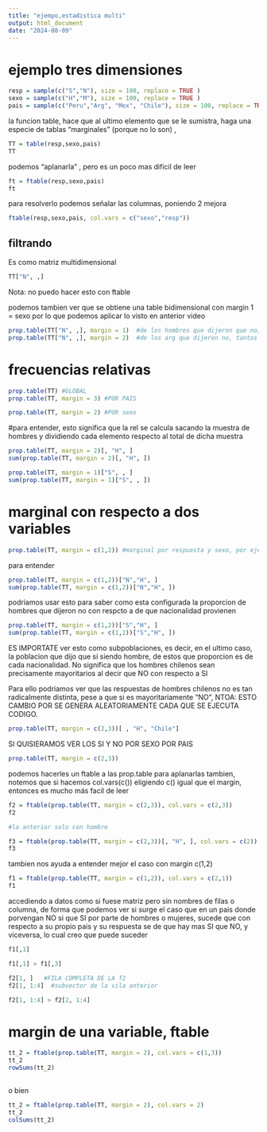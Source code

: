 ```yaml
---
title: "ejempo,estadistica multi"
output: html_document
date: "2024-08-09"
---
```


# ejemplo tres dimensiones


```r
resp = sample(c("S","N"), size = 100, replace = TRUE )
sexo = sample(c("H","M"), size = 100, replace = TRUE )
pais = sample(c("Peru","Arg", "Mex", "Chile"), size = 100, replace = TRUE )
```

la funcion table, hace que al ultimo elemento que se le sumistra, haga una especie de tablas "marginales" (porque no lo son) , 

```r
TT = table(resp,sexo,pais)
TT
```
podemos "aplanarla" , pero es un poco mas dificil de leer

```r
ft = ftable(resp,sexo,pais)
ft
```

para resolverlo podemos señalar las columnas, poniendo 2 mejora

```r
ftable(resp,sexo,pais, col.vars = c("sexo","resp"))
```

## filtrando
Es como matriz multidimensional

```r
TT["N", ,]
```
Nota: no puedo hacer esto con ftable

podemos tambien ver que se obtiene una table bidimensional con margin 1 = sexo por lo que podemos aplicar lo visto en anterior video

```r
prop.table(TT["N", ,], margin = 1)  #de los hombres que dijeron que no, tantos eran argentinos, tantos chilenos... 
prop.table(TT["N", ,], margin = 2)  #de los arg que dijeron no, tantos eran mujeres y tantos por ciento eran hombre ...

```


# frecuencias relativas

```r
prop.table(TT) #GLOBAL
prop.table(TT, margin = 3) #POR PAIS


```


```r

prop.table(TT, margin = 2) #POR sexo

```

#para entender, esto significa que la rel se calcula sacando la muestra de hombres y dividiendo cada elemento respecto al total de dicha muestra

```r
prop.table(TT, margin = 2)[, "H", ]
sum(prop.table(TT, margin = 2)[, "H", ])
```


```r
prop.table(TT, margin = 1)["S", , ]
sum(prop.table(TT, margin = 1)["S", , ])

```






# marginal con respecto a dos variables

```r
prop.table(TT, margin = c(1,2)) #marginal por respuesta y sexo, por ejemplo, de los que dijeron no que son hombres son una submuestra, cuyo tamaño divide por pais a dicha entrada en cada matriz
```
 para entender 
 
```r
prop.table(TT, margin = c(1,2))["N","H", ]
sum(prop.table(TT, margin = c(1,2))["N","H", ])
```

podriamos usar esto para saber como esta configurada la proporcion de hombres que dijeron no con respcto a de que nacionalidad provienen

```r
prop.table(TT, margin = c(1,2))["S","H", ]
sum(prop.table(TT, margin = c(1,2))["S","H", ])
```


ES IMPORTATE ver esto como subpoblaciones, es decir, en el ultimo caso, la poblacion que dijo que si siendo hombre, de estos que proporcion es de cada nacionalidad. No significa que los hombres chilenos sean precisamente mayoritarios al decir que NO con respecto a SI

Para ello podriamos ver que las respuestas de hombres chilenos no es tan radicalmente distinta, pese a que si es mayoritariamente "NO", NTOA: ESTO CAMBIO POR SE GENERA ALEATORIAMENTE CADA QUE SE EJECUTA CODIGO.


```r
prop.table(TT, margin = c(2,3))[ , "H", "Chile"]
```

SI QUISIERAMOS VER LOS SI Y NO POR SEXO POR PAIS

```r
prop.table(TT, margin = c(2,3))

```







podemos hacerles un ftable a las prop.table para aplanarlas tambien, notemos que si hacemos col.vars(c())  eligiendo c() igual que el margin, entonces es mucho más facil de leer


```r
f2 = ftable(prop.table(TT, margin = c(2,3)), col.vars = c(2,3))
f2
```

```r
#la anterior solo con hombre

f3 = ftable(prop.table(TT, margin = c(2,3))[, "H", ], col.vars = c(2))
f3

```



tambien nos ayuda a entender mejor el caso con margin c(1,2)

```r
f1 = ftable(prop.table(TT, margin = c(1,2)), col.vars = c(2,1))
f1
```

accediendo a datos como si fuese matriz pero sin nombres de filas o columna, de forma que podemos ver si surge el caso que en un pais donde porvengan NO si que SI por parte de hombres o mujeres,  sucede que con respecto a su propio pais y su respuesta se de que hay mas SI que NO, y viceversa, lo cual creo que puede suceder

```r
f1[,1]

f1[,1] > f1[,3]

f2[1, ]   #FILA COMPLETA DE LA f2
f2[1, 1:4]  #subvector de la vila anterior

f2[1, 1:4] > f2[2, 1:4]
```
 
 
# margin de una variable, ftable


```r
tt_2 = ftable(prop.table(TT, margin = 2), col.vars = c(1,3))
tt_2
rowSums(tt_2)
 
```

o bien

```r
tt_2 = ftable(prop.table(TT, margin = 2), col.vars = 2)
tt_2
colSums(tt_2)
 
```








 
 